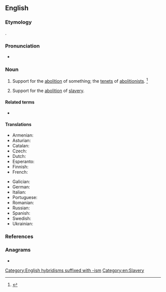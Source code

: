 ==English==
{{wikipedia}}

===Etymology===
{{suffix|en|abolition|ism}}.

===Pronunciation===
* {{a|US}} {{IPA|en|/ˌæb.əˈlɪʃ.əˌnɪz.m̩/}}

===Noun===
{{en-noun|~}}

# Support for the [[abolition]] of something; the [[tenet]]s of [[abolitionist]]s. {{defdate|First attested in the early 19th century.}}<ref name=SOED>{{R:SOED5|page=6}}</ref>
# {{lb|en|historical|US}} Support for the [[abolition]] of [[slavery]].

====Related terms====
* {{l|en|abolitionist}}

====Translations====
{{trans-top|opinion in favor of the abolition of something}}
* Armenian: {{t+|hy|աբոլիցիոնիզմ|sc=Armn}}
* Asturian: {{t|ast|abolicionismu|m}}
* Catalan: {{t|ca|abolicionisme|m}}
* Czech: {{t+|cs|abolicionismus|m}}
* Dutch: {{t+|nl|abolitionisme|n}}
* Esperanto: {{t|eo|aboliciismo}}
* Finnish: {{t+|fi|abolitionismi}}
* French: {{t+|fr|abolitionnisme|m}}
{{trans-mid}}
* Galician: {{t|gl|abolicionismo|m}}
* German: {{t+|de|Abolitionismus}}
* Italian: {{t+|it|abolizionismo|m}}
* Portuguese: {{t+|pt|abolicionismo|m}}
* Romanian: {{t+|ro|aboliționism}}
* Russian: {{t+|ru|аболициони́зм}}
* Spanish: {{t+|es|abolicionismo|m}}
* Swedish: {{t+|sv|abolitionism|c}}
* Ukrainian: {{t+|uk|аболіціонізм|m}}
{{trans-bottom}}

===References===
<references/>

===Anagrams===
* {{anagrams|en|a=abiiilmnoost|mobilisation}}

[[Category:English hybridisms suffixed with -ism]]
[[Category:en:Slavery]]